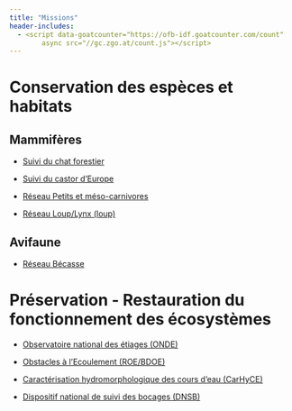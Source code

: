```yaml
---
title: "Missions"
header-includes:
  - <script data-goatcounter="https://ofb-idf.goatcounter.com/count"
        async src="//gc.zgo.at/count.js"></script>
---
```




# Conservation des espèces et habitats

## Mammifères

- [Suivi du chat forestier](chat.html)

- [Suivi du castor d'Europe](castor.html)

- [Réseau Petits et méso-carnivores](pmc.html)

- [Réseau Loup/Lynx (loup)](loup.html)



## Avifaune

- [Réseau Bécasse](becasse.html)







# Préservation - Restauration du fonctionnement des écosystèmes

- [Observatoire national des étiages (ONDE)](onde.html)

- [Obstacles à l'Ecoulement (ROE/BDOE)](obstacles_ecoulement.html)

- [Caractérisation hydromorphologique des cours d’eau (CarHyCE)](hydromorphologie.html)

- [Dispositif national de suivi des bocages (DNSB)](bocage.html)





